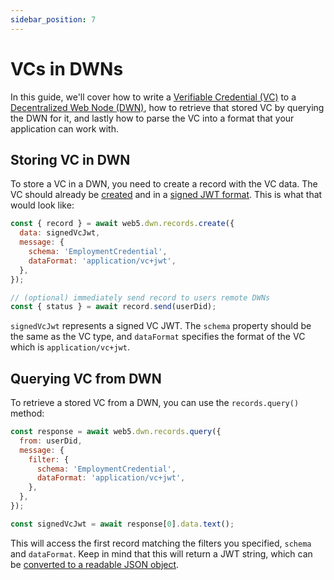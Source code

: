 ```yaml
---
sidebar_position: 7
---
```


# VCs in DWNs

In this guide, we'll cover how to write a [Verifiable Credential (VC)](/docs/web5/verifiable-credentials/what-are-vcs) to a [Decentralized Web Node (DWN)](/docs/web5/decentralized-web-nodes/what-are-dwns), how to retrieve that stored VC by querying the DWN for it, and lastly how to parse the VC into a format that your application can work with.

## Storing VC in DWN

To store a VC in a DWN, you need to create a record with the VC data. The VC should already be [created](/docs/web5/verifiable-credentials/vc-issuance#create-vc) and in a [signed JWT format](/docs/web5/verifiable-credentials/vc-issuance#sign-vc). This is what that would look like:

```js
const { record } = await web5.dwn.records.create({
  data: signedVcJwt,
  message: {
    schema: 'EmploymentCredential',
    dataFormat: 'application/vc+jwt',
  },
});

// (optional) immediately send record to users remote DWNs
const { status } = await record.send(userDid);
```

`signedVcJwt` represents a signed VC JWT. The `schema` property should be the same as the VC type, and `dataFormat` specifies the format of the VC which is `application/vc+jwt`.

## Querying VC from DWN

To retrieve a stored VC from a DWN, you can use the `records.query()` method:

```js
const response = await web5.dwn.records.query({
  from: userDid,
  message: {
    filter: {
      schema: 'EmploymentCredential',
      dataFormat: 'application/vc+jwt',
    },
  },
});

const signedVcJwt = await response[0].data.text();
```

This will access the first record matching the filters you specified, `schema` and `dataFormat`.
Keep in mind that this will return a JWT string, which can be [converted to a readable JSON object](/docs/web5/verifiable-credentials/jwt-to-vc#decoding-jwt).
